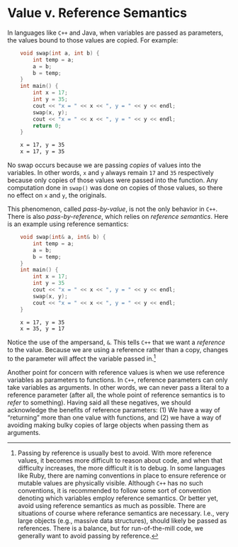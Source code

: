 # Value v. Reference Semantics

In languages like `C++` and Java, when variables are passed as parameters,
the values bound to those values are copied. For example:

```cpp
	void swap(int a, int b) {
		int temp = a;
		a = b;
		b = temp;
	}
	int main() {
		int x = 17;
		int y = 35;
		cout << "x = " << x << ", y = " << y << endl;
		swap(x, y);
		cout << "x = " << x << ", y = " << y << endl;
		return 0;
	}
```

```bash
	x = 17, y = 35
	x = 17, y = 35
```

No swap occurs because we are passing _copies_ of values into the
variables. In other words, `x` and `y` always remain `17` and `35`
respectively because only copies of those values were passed into the
function. Any computation done in `swap()` was done on copies of those
values, so there no effect on `x` and `y`, the originals.

This phenomenon, called _pass-by-value_, is not the only behavior in `C++`.
There is also _pass-by-reference_, which relies on _reference semantics_.
Here is an example using reference semantics:

```cpp
	void swap(int& a, int& b) {
		int temp = a;
		a = b;
		b = temp;
	}
	int main() {
		int x = 17;
		int y = 35
		cout << "x = " << x << ", y = " << y << endl;
		swap(x, y);
		cout << "x = " << x << ", y = " << y << endl;
	}
```

```bash
	x = 17, y = 35
	x = 35, y = 17
```

Notice the use of the ampersand, `&`. This tells `C++` that we want a
_reference_ to the value. Because we are using a reference rather than a
copy, changes to the parameter will affect the variable passed
in.[^referencenote] <sup></sup>

[^referencenote]:
    Passing by reference is usually best to avoid. With more reference
    values, it becomes more difficult to reason about code, and when that
    difficulty increases, the more difficult it is to debug. In some
    languages like Ruby, there are naming conventions in place to ensure
    reference or mutable values are physically visible. Although `C++` has
    no such conventions, it is recommended to follow some sort of
    convention denoting which variables employ reference semantics. Or
    better yet, avoid using reference semantics as much as possible. There
    are situations of course where referance semantics are necessary. I.e.,
    very large objects (e.g., massive data structures), should likely be
    passed as references. There is a balance, but for run-of-the-mill code,
    we generally want to avoid passing by reference.

Another point for concern with reference values is when we use reference
variables as parameters to functions. In `C++`, reference parameters can
only take variables as arguments. In other words, we can never pass a
literal to a reference parameter (after all, the whole point of reference
semantics is to _refer_ to something). Having said all these negatives, we
should acknowledge the benefits of reference parameters: (1) We have a way
of &#8220;returning&#8221; more than one value with functions, and (2) we
have a way of avoiding making bulky copies of large objects when passing
them as arguments.
